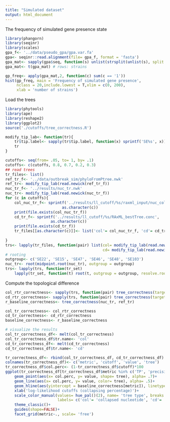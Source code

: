 ```yaml
---
title: "Simulated dataset"
output: html_document
---
```

The frequency of simulated gene presence state
```R
library(phangorn)
library(seqinr)
library(scales)
gpa_f<- '../data/pseudo_gpa/gpa.var.fa'
gpa<- seqinr::read.alignment(file= gpa_f, format = 'fasta')
gpa_mat<- sapply(gpa$seq, function(s) unlist(strsplit(unlist(s), split = '')))
gpa_mat<- t(gpa_mat) # rows: strains

gp_freq<- apply(gpa_mat,2, function(c) sum(c == '1'))
hist(gp_freq, main = 'Frequency of simulated gene presence', 
     nclass = 20,include.lowest = T,xlim = c(0, 200), 
     xlab = 'number of strains')
```

Load the trees
```R
library(phytools)
library(ape)
library(reshape2)
library(ggplot2)
source('./cutoffs/tree_correctness.R')

modify_tip_lab<- function(tr){
    tr$tip.label<- sapply(tr$tip.label, function(x) sprintf('SE%s', x))
    tr
}

cutoffs<- seq(from= .05, to= 1, by= .1)
cutoffs<- c(cutoffs, 0.8, 0.7, 0.2, 0.3)
## read trees
tr_files<- list()
ref_tr_f<- '../data/outbreak_sim/phyloFromPtree.nwk'
ref_tr<- modify_tip_lab(read.newick(ref_tr_f))
nuc_tr_f<- '../results/nuc_tr.nwk'
nuc_tr<- modify_tip_lab(read.newick(nuc_tr_f))
for (c in cutoffs){
    col_nuc_tr_f<- sprintf('../results/ll_cutoff/%s/raxml_input/nuc_col.nwk', 
                         as.character(c))
    print(file.exists(col_nuc_tr_f))
    cd_tr_f<- sprintf('../results/ll_cutoff/%s/RAxML_bestTree.conc',
                    as.character(c))
    print(file.exists(cd_tr_f))
    tr_files[[as.character(c)]]<- list('col'= col_nuc_tr_f, 'cd'= cd_tr_f)
    
}
trs<- lapply(tr_files, function(pair) list(col= modify_tip_lab(read.newick(pair$col)), 
                                           cd= modify_tip_lab(read.newick(pair$cd))))
# rooting
outgroup<- c('SE22', 'SE15', 'SE47', 'SE46', 'SE48', 'SE103')
nuc_tr<- root(midpoint.root(nuc_tr), outgroup = outgroup)
trs<- lapply(trs, function(tr_set)
    lapply(tr_set, function(t) root(t, outgroup = outgroup, resolve.root = T)))
```
Compute the topological difference
```R
col_rtr_correctness<- sapply(trs, function(pair) tree_correctness(target_tr = pair$col, ref = ref_tr))
cd_rtr_correctness<- sapply(trs, function(pair) tree_correctness(target_tr = pair$cd, ref = ref_tr))
r_baseline_correctness<- tree_correctness(nuc_tr, ref_tr)

col_tr_correctness<- col_rtr_correctness
cd_tr_correctness<- cd_rtr_correctness
baseline_correctness<- r_baseline_correctness

# visualize the results
col_tr_correctness_df<- melt(col_tr_correctness)
col_tr_correctness_df$tr.name<- 'col'
cd_tr_correctness_df<- melt(cd_tr_correctness)
cd_tr_correctness_df$tr.name<- 'cd'

tr_correctness_df<- rbind(col_tr_correctness_df, cd_tr_correctness_df)
colnames(tr_correctness_df)<- c('metric', 'cutoff', 'value', 'tree')
tr_correctness_df$col.perc<- (1-tr_correctness_df$cutoff)*100
ggplot(tr_correctness_df[tr_correctness_df$metric %in% c('TP', 'precision', 'f1'), ])+
    geom_point(aes(x= col.perc, y= value, shape= tree), alpha= .7)+
    geom_line(aes(x= col.perc, y= value, color= tree), alpha= .5)+
    geom_hline(aes(yintercept = baseline_correctness[metric]), linetype= 2, color= 'grey50')+
    xlab('log-likelihood cutoffs (collapsing percentage)')+
    scale_color_manual(values= hue_pal()(2), name= 'tree type', breaks = c('cd', 'col'),
                       labels= c('col'= 'collapsed nucleotide', 'cd'= 'composite datatype'))+
    theme_classic()+
    guides(shape=FALSE)+
    facet_grid(metric~., scale= 'free')
```
